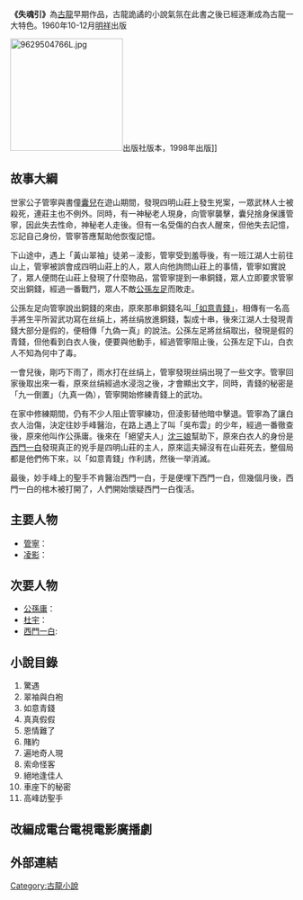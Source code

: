 '''《失魂引》'''為[[古龍|古龍]]早期作品，古龍詭譎的小說氣氛在此書之後已經逐漸成為古龍一大特色。1960年10-12月[[明祥|明祥]]出版

[[File:9629504766L.jpg|200px]]出版社版本，1998年出版]]
==故事大綱==

世家公子管寧與書僮[[囊兒|囊兒]]在遊山期間，發現四明山莊上發生兇案，一眾武林人士被殺死，連莊主也不例外。同時，有一神秘老人現身，向管寧襲擊，囊兒捨身保護管寧，因此失去性命，神秘老人走後。但有一名受傷的白衣人醒來，但他失去記憶，忘記自己身份，管寧答應幫助他恢復記憶。

下山途中，遇上「黃山翠袖」徒弟－淩影，管寧受到羞辱後，有一班江湖人士前往山上，管寧被誤會成四明山莊上的人，眾人向他詢問山莊上的事情，管寧如實說了，眾人便問在山莊上發現了什麼物品，當管寧提到一串銅錢，眾人立即要求管寧交出銅錢，經過一番戰鬥，眾人不敵[[公孫左足|公孫左足]]而敗走。

公孫左足向管寧說出銅錢的來由，原來那串銅錢名叫[[「如意青錢」|「如意青錢」]]，相傳有一名高手將生平所習武功寫在丝绢上，將丝绢放進銅錢，製成十串，後來江湖人士發現青錢大部分是假的，便相傳「九偽一真」的說法。公孫左足將丝绢取出，發現是假的青錢，但他看到白衣人後，便要與他動手，經過管寧阻止後，公孫左足下山，白衣人不知為何中了毒。

一會兒後，剛巧下雨了，雨水打在丝绢上，管寧發現丝绢出現了一些文字。管寧回家後取出來一看，原來丝绢經過水浸泡之後，才會顯出文字，同時，青錢的秘密是「九一倒置」（九真一偽），管寧開始修練青錢上的武功。

在家中修練期間，仍有不少人阻止管寧練功，但淩影替他暗中擊退。管寧為了讓白衣人治傷，決定往妙手峰醫治，在路上遇上了叫「吳布雲」的少年，經過一番徹查後，原來他叫作公孫庸。後來在「絕望夫人」[[沈三娘|沈三娘]]幫助下，原來白衣人的身份是[[西門一白|西門一白]]發現真正的兇手是四明山莊的主人，原來這夫婦沒有在山莊死去，整個局都是他們佈下來，以「如意青錢」作利誘，然後一举消滅。

最後，妙手峰上的聖手不肯醫治西門一白，于是便埋下西門一白，但幾個月後，西門一白的棺木被打開了，人們開始懷疑西門一白復活。

==主要人物==

*[[管寧_(小說人物)|管寧]]：
*[[凌影|凌影]]：

==次要人物==
*[[公孫庸|公孫庸]]：
*[[杜宇_(小說人物)|杜宇]]：
*[[西門一白|西門一白]]:

==小說目錄==
#驚遇　
#翠袖與白袍
#如意青錢
#真真假假
#恩情難了
#賭約
#遍地奇人現
#索命怪客
#絕地逢佳人
#車座下的秘密
#高峰訪聖手
==改編成電台電視電影廣播劇==
==外部連結==

{{lit-stub}}
{{古龍作品}}

[[Category:古龍小說|Category:古龍小說]]